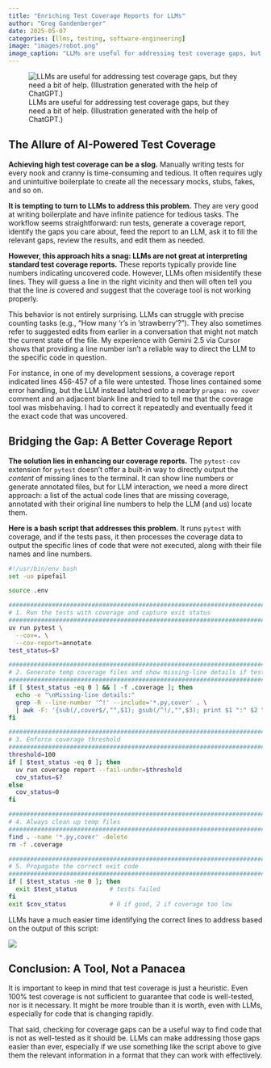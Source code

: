 ```yaml
---
title: "Enriching Test Coverage Reports for LLMs"
author: "Greg Gandenberger"
date: 2025-05-07
categories: [llms, testing, software-engineering]
image: "images/robot.png"
image_caption: "LLMs are useful for addressing test coverage gaps, but they need a bit of help."
---
```


![LLMs are useful for addressing test coverage gaps, but they need a bit of help. (Illustration generated with the help of ChatGPT.)](images/robot.png)

## The Allure of AI-Powered Test Coverage

**Achieving high test coverage can be a slog.** Manually writing tests for every nook and cranny is time-consuming and tedious. It often requires ugly and unintuitive boilerplate to create all the necessary mocks, stubs, fakes, and so on.

**It is tempting to turn to LLMs to address this problem.** They are very good at writing boilerplate and have infinite patience for tedious tasks. The workflow seems straightforward: run tests, generate a coverage report, identify the gaps you care about, feed the report to an LLM, ask it to fill the relevant gaps, review the results, and edit them as needed.

**However, this approach hits a snag: LLMs are not great at interpreting standard test coverage reports.** These reports typically provide line numbers indicating uncovered code. However, LLMs often misidentify these lines. They will guess a line in the right vicinity and then will often tell you that the line *is* covered and suggest that the coverage tool is not working properly.

This behavior is not entirely surprising. LLMs can struggle with precise counting tasks (e.g., "How many 'r's in 'strawberry'?"). They also sometimes refer to suggested edits from earlier in a conversation that might not match the current state of the file. My experience with Gemini 2.5 via Cursor shows that providing a line number isn't a reliable way to direct the LLM to the specific code in question.

For instance, in one of my development sessions, a coverage report indicated lines 456-457 of a file were untested. Those lines contained some error handling, but the LLM instead latched onto a nearby `pragma: no cover` comment and an adjacent blank line and tried to tell me that the coverage tool was misbehaving. I had to correct it repeatedly and eventually feed it the exact code that was uncovered.

## Bridging the Gap: A Better Coverage Report

**The solution lies in enhancing our coverage reports.** The `pytest-cov` extension for `pytest` doesn't offer a built-in way to directly output the *content* of missing lines to the terminal. It can show line numbers or generate annotated files, but for LLM interaction, we need a more direct approach: a list of the actual code lines that are missing coverage, annotated with their original line numbers to help the LLM (and us) locate them.

**Here is a bash script that addresses this problem.** It runs `pytest` with coverage, and if the tests pass, it then processes the coverage data to output the specific lines of code that were not executed, along with their file names and line numbers.

```bash
#!/usr/bin/env bash
set -uo pipefail

source .env

#######################################################################################
# 1. Run the tests with coverage and capture exit status
#######################################################################################
uv run pytest \
  --cov=. \
  --cov-report=annotate
test_status=$?

#######################################################################################
# 2. Generate temp coverage files and show missing-line details if tests passed
#######################################################################################
if [ $test_status -eq 0 ] && [ -f .coverage ]; then
  echo -e "\nMissing-line details:"
  grep -R --line-number '^!' --include='*.py,cover' . \
  | awk -F: '{sub(/,cover$/,"",$1); gsub(/^!/,"",$3); print $1 ":" $2 ": " $3}'
fi

#######################################################################################
# 3. Enforce coverage threshold
#######################################################################################
threshold=100
if [ $test_status -eq 0 ]; then
  uv run coverage report --fail-under=$threshold
  cov_status=$?
else
  cov_status=0
fi

#######################################################################################
# 4. Always clean up temp files
#######################################################################################
find . -name '*.py,cover' -delete
rm -f .coverage

#######################################################################################
# 5. Propagate the correct exit code
#######################################################################################
if [ $test_status -ne 0 ]; then
  exit $test_status         # tests failed
fi
exit $cov_status            # 0 if good, 2 if coverage too low
```

LLMs have a much easier time identifying the correct lines to address based on the output of this script:

![](images/after.png)

## Conclusion: A Tool, Not a Panacea

It is important to keep in mind that test coverage is just a heuristic. Even 100% test coverage is not sufficient to guarantee that code is well-tested, nor is it necessary. It might be more trouble than it is worth, even with LLMs, especially for code that is changing rapidly.

That said, checking for coverage gaps can be a useful way to find code that is not as well-tested as it should be. LLMs can make addressing those gaps easier than ever, especially if we use something like the script above to give them the relevant information in a format that they can work with effectively.
